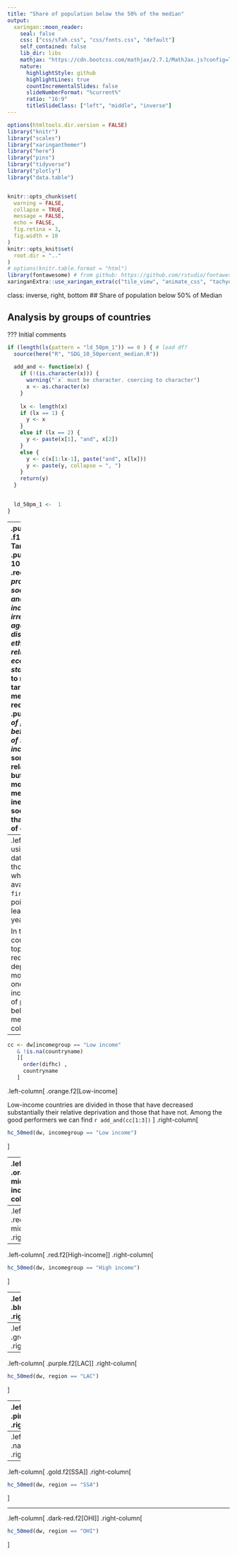 ```yaml
---
title: "Share of population below the 50% of the median"
output:
  xaringan::moon_reader:
    seal: false
    css: ["css/sfah.css", "css/fonts.css", "default"]
    self_contained: false
    lib_dir: libs
    mathjax: "https://cdn.bootcss.com/mathjax/2.7.1/MathJax.js?config=TeX-MML-AM_HTMLorMML"
    nature:
      highlightStyle: github
      highlightLines: true
      countIncrementalSlides: false
      slideNumberFormat: "%current%"
      ratio: "16:9"
      titleSlideClass: ["left", "middle", "inverse"]
---
```

```r
options(htmltools.dir.version = FALSE)
library("knitr")
library("scales")
library("xaringanthemer")
library("here")
library("pins")
library("tidyverse")
library("plotly")
library("data.table")


knitr::opts_chunk$set(
  warning = FALSE,
  collapse = TRUE,
  message = FALSE,
  echo = FALSE,
  fig.retina = 3,
  fig.width = 10
)
knitr::opts_knit$set(
  root.dir = ".."
)
# options(knitr.table.format = "html")
library(fontawesome) # from github: https://github.com/rstudio/fontawesome
xaringanExtra::use_xaringan_extra(c("tile_view", "animate_css", "tachyons"))

```

class: inverse, right, bottom
## Share of population below 50% of Median

## Analysis by groups of countries

???
Initial comments
```r
if (length(ls(pattern = "ld_50pm_1")) == 0 ) { # load df?
  source(here("R", "SDG_10_50percent_median.R"))
  
  add_and <- function(x) {
    if (!(is.character(x))) {
      warning("`x` must be character. coercing to character")
      x <- as.character(x)
    }
  
    lx <- length(x)
    if (lx == 1) {
      y <- x
    }
    else if (lx == 2) {
      y <- paste(x[1], "and", x[2])
    }
    else {
      y <- c(x[1:lx-1], paste("and", x[lx]))
      y <- paste(y, collapse = ", ")
    }
    return(y)
  }

  
  ld_50pm_1 <-  1
}
```

---
.pull-left[
.f1.pv6.orange[
Target 10.2
]
]
.pull-right[
Target 10.2 seeks to .red[*empower and promote the social, economic and political inclusion of all, irrespective of age, sex, disability, race, ethnicity, origin, religion or economic or other status.*] One way to measure if this target is being met is by reducing the .purple[*Proportion of people living below 50 percent of median income.*] This is sometimes called relative poverty, but it is indeed more related to a measure of inequality and social inclusion than to a measure of deprivation. 

People who fall below this cutoff are considered relatively deprived in the sense that their socioeconomic status is substantially lower than the one of the better off in a society. Irrespective from the general economic development of a society, if the share of the population that falls below 50% of the median does not change over time, we can this society lack .purple[**social, economic and political inclusion.**]
]
---
.left-column[
By using comparable data, we found those countries for which there is data available after `r first_year` for two points that are at least `r min_diff` years apart. 

In this chart, the countries at the top are those that reduce their social deprivation the most, whereas the ones at the bottom increase the share of people living below 50% of the median
]
.right-column[
```r
hc_50med(dw)
```
]

---
```r
cc <- dw[incomegroup == "Low income"
   & !is.na(countryname)
   ][
     order(difhc) ,
     countryname
   ]
```

.left-column[
.orange.f2[Low-income]

Low-income countries are divided in those that have decreased substantially their relative deprivation and those that have not. Among the good performers we can find `r add_and(cc[1:3])`
]
.right-column[
```r
hc_50med(dw, incomegroup == "Low income")
```
]

---
.left-column[
.orange.f2[Low-middle-income]
]
.right-column[
```r
hc_50med(dw, incomegroup == "Lower middle income")
```
]

---
.left-column[
.red.f2[Upper-middle-income]
]
.right-column[
```r
hc_50med(dw, incomegroup == "Upper middle income")
```
]

---
.left-column[
.red.f2[High-income]
]
.right-column[
```r
hc_50med(dw, incomegroup == "High income")
```
]

---
.left-column[
.blue.f2[EAP]
]
.right-column[
```r
hc_50med(dw, region == "EAP")
```
]

---
.left-column[
.green.f2[ECA]
]
.right-column[
```r
hc_50med(dw, region == "ECA")
```
]

---
.left-column[
.purple.f2[LAC]
]
.right-column[
```r
hc_50med(dw, region == "LAC")
```
]

---
.left-column[
.pink.f2[MNA]
]
.right-column[
```r
hc_50med(dw, region == "MNA")
```
]

---
.left-column[
.navy.f2[SAS]
]
.right-column[
```r
hc_50med(dw, region == "SAS")
```
]

---
.left-column[
.gold.f2[SSA]
]
.right-column[
```r
hc_50med(dw, region == "SSA")
```
]

---
.left-column[
.dark-red.f2[OHI]
]
.right-column[
```r
hc_50med(dw, region == "OHI")
```
]


